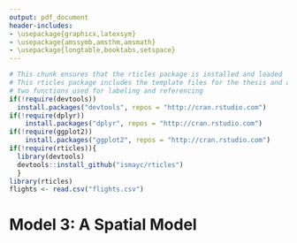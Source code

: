 ```yaml
---
output: pdf_document
header-includes:
- \usepackage{graphicx,latexsym}
- \usepackage{amssymb,amsthm,amsmath}
- \usepackage{longtable,booktabs,setspace}
---
```


<!--
You can delete the header-includes (lines 3-6 above) if you like and also the chunk below since it is loaded in the skeleton.Rmd file.  They are included so that chap3.Rmd will compile by itself when you hit Knit PDF.
-->

```r
# This chunk ensures that the rticles package is installed and loaded
# This rticles package includes the template files for the thesis and also
# two functions used for labeling and referencing
if(!require(devtools))
  install.packages("devtools", repos = "http://cran.rstudio.com")
if(!require(dplyr))
    install.packages("dplyr", repos = "http://cran.rstudio.com")
if(!require(ggplot2))
    install.packages("ggplot2", repos = "http://cran.rstudio.com")
if(!require(rticles)){
  library(devtools)
  devtools::install_github("ismayc/rticles")
  }
library(rticles)
flights <- read.csv("flights.csv")
```


# Model 3: A Spatial Model
